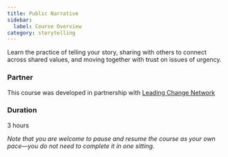 ```yaml
---
title: Public Narrative
sidebar:
  label: Course Overview
category: storytelling
---
```


Learn the practice of telling your story, sharing with others to connect across shared values, and moving together with trust on issues of urgency.

### Partner

This course was developed in partnership with [Leading Change Network](https://leadingchangenetwork.org)

### Duration

3 hours

_Note that you are welcome to pause and resume the course as your own pace—you do not need to complete it in one sitting._
